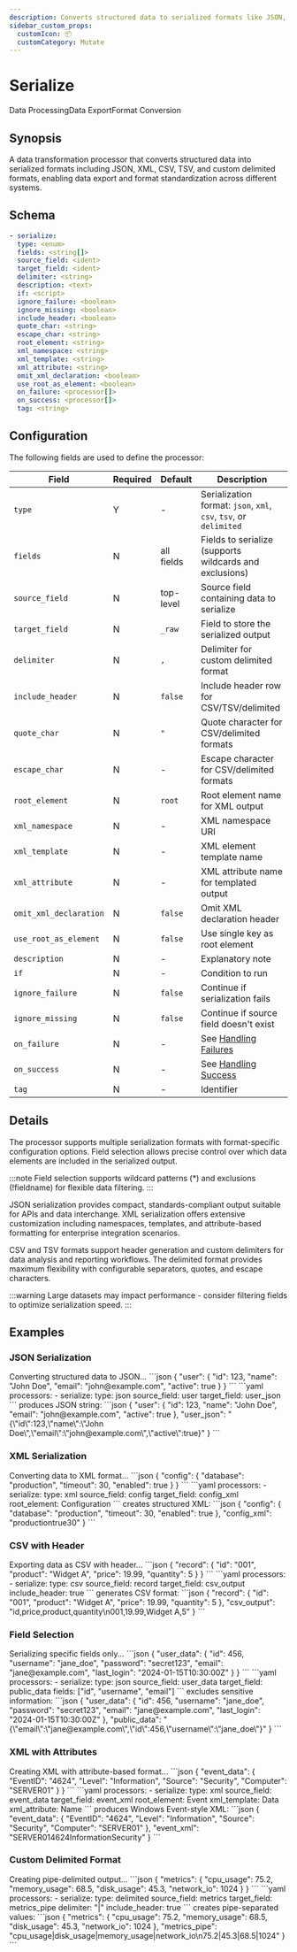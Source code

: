 ```yaml
---
description: Converts structured data to serialized formats like JSON, XML, CSV, and TSV
sidebar_custom_props: 
  customIcon: 📦
  customCategory: Mutate
---
```


# Serialize

<span className="theme-doc-version-badge badge badge--primary">Data Processing</span><span className="theme-doc-version-badge badge badge--secondary">Data Export</span><span className="theme-doc-version-badge badge badge--secondary">Format Conversion</span>

## Synopsis

A data transformation processor that converts structured data into serialized formats including JSON, XML, CSV, TSV, and custom delimited formats, enabling data export and format standardization across different systems.

## Schema

```yaml {1,2}
- serialize:
  type: <enum>
  fields: <string[]>
  source_field: <ident>
  target_field: <ident>
  delimiter: <string>
  description: <text>
  if: <script>
  ignore_failure: <boolean>
  ignore_missing: <boolean>
  include_header: <boolean>
  quote_char: <string>
  escape_char: <string>
  root_element: <string>
  xml_namespace: <string>
  xml_template: <string>
  xml_attribute: <string>
  omit_xml_declaration: <boolean>
  use_root_as_element: <boolean>
  on_failure: <processor[]>
  on_success: <processor[]>
  tag: <string>
```

## Configuration

The following fields are used to define the processor:

|Field|Required|Default|Description|
|---|---|---|---|
|`type`|Y|-|Serialization format: `json`, `xml`, `csv`, `tsv`, or `delimited`|
|`fields`|N|all fields|Fields to serialize (supports wildcards and exclusions)|
|`source_field`|N|top-level|Source field containing data to serialize|
|`target_field`|N|`_raw`|Field to store the serialized output|
|`delimiter`|N|`,`|Delimiter for custom delimited format|
|`include_header`|N|`false`|Include header row for CSV/TSV/delimited|
|`quote_char`|N|`"`|Quote character for CSV/delimited formats|
|`escape_char`|N|-|Escape character for CSV/delimited formats|
|`root_element`|N|`root`|Root element name for XML output|
|`xml_namespace`|N|-|XML namespace URI|
|`xml_template`|N|-|XML element template name|
|`xml_attribute`|N|-|XML attribute name for templated output|
|`omit_xml_declaration`|N|`false`|Omit XML declaration header|
|`use_root_as_element`|N|`false`|Use single key as root element|
|`description`|N|-|Explanatory note|
|`if`|N|-|Condition to run|
|`ignore_failure`|N|`false`|Continue if serialization fails|
|`ignore_missing`|N|`false`|Continue if source field doesn't exist|
|`on_failure`|N|-|See [Handling Failures](../handling-failures.mdx)|
|`on_success`|N|-|See [Handling Success](../handling-success.mdx)|
|`tag`|N|-|Identifier|

## Details

The processor supports multiple serialization formats with format-specific configuration options. Field selection allows precise control over which data elements are included in the serialized output.

:::note
Field selection supports wildcard patterns (*) and exclusions (!fieldname) for flexible data filtering.
:::

JSON serialization provides compact, standards-compliant output suitable for APIs and data interchange. XML serialization offers extensive customization including namespaces, templates, and attribute-based formatting for enterprise integration scenarios.

CSV and TSV formats support header generation and custom delimiters for data analysis and reporting workflows. The delimited format provides maximum flexibility with configurable separators, quotes, and escape characters.

:::warning
Large datasets may impact performance - consider filtering fields to optimize serialization speed.
:::

## Examples

### JSON Serialization

<ExampleGrid>
  <CommentCol>
    Converting structured data to JSON...
  </CommentCol>
  <CodeCol>
    ```json
    {
      "user": {
        "id": 123,
        "name": "John Doe",
        "email": "john@example.com",
        "active": true
      }
    }
    ```
    ```yaml
    processors:
      - serialize:
        type: json
        source_field: user
        target_field: user_json
    ```
  </CodeCol>
  <CommentCol>
    produces JSON string:
  </CommentCol>
  <CodeCol>
    ```json
    {
      "user": {
        "id": 123,
        "name": "John Doe",
        "email": "john@example.com",
        "active": true
      },
      "user_json": "{\"id\":123,\"name\":\"John Doe\",\"email\":\"john@example.com\",\"active\":true}"
    }
    ```
  </CodeCol>
</ExampleGrid>

### XML Serialization

<ExampleGrid>
  <CommentCol>
    Converting data to XML format...
  </CommentCol>
  <CodeCol>
    ```json
    {
      "config": {
        "database": "production",
        "timeout": 30,
        "enabled": true
      }
    }
    ```
    ```yaml
    processors:
      - serialize:
        type: xml
        source_field: config
        target_field: config_xml
        root_element: Configuration
    ```
  </CodeCol>
  <CommentCol>
    creates structured XML:
  </CommentCol>
  <CodeCol>
    ```json
    {
      "config": {
        "database": "production",
        "timeout": 30,
        "enabled": true
      },
      "config_xml": "<?xml version=\"1.0\" encoding=\"UTF-8\"?><Configuration><database>production</database><enabled>true</enabled><timeout>30</timeout></Configuration>"
    }
    ```
  </CodeCol>
</ExampleGrid>

### CSV with Header

<ExampleGrid>
  <CommentCol>
    Exporting data as CSV with header...
  </CommentCol>
  <CodeCol>
    ```json
    {
      "record": {
        "id": "001",
        "product": "Widget A",
        "price": 19.99,
        "quantity": 5
      }
    }
    ```
    ```yaml
    processors:
      - serialize:
        type: csv
        source_field: record
        target_field: csv_output
        include_header: true
    ```
  </CodeCol>
  <CommentCol>
    generates CSV format:
  </CommentCol>
  <CodeCol>
    ```json
    {
      "record": {
        "id": "001",
        "product": "Widget A",
        "price": 19.99,
        "quantity": 5
      },
      "csv_output": "id,price,product,quantity\n001,19.99,Widget A,5"
    }
    ```
  </CodeCol>
</ExampleGrid>

### Field Selection

<ExampleGrid>
  <CommentCol>
    Serializing specific fields only...
  </CommentCol>
  <CodeCol>
    ```json
    {
      "user_data": {
        "id": 456,
        "username": "jane_doe",
        "password": "secret123",
        "email": "jane@example.com",
        "last_login": "2024-01-15T10:30:00Z"
      }
    }
    ```
    ```yaml
    processors:
      - serialize:
        type: json
        source_field: user_data
        target_field: public_data
        fields: ["id", "username", "email"]
    ```
  </CodeCol>
  <CommentCol>
    excludes sensitive information:
  </CommentCol>
  <CodeCol>
    ```json
    {
      "user_data": {
        "id": 456,
        "username": "jane_doe",
        "password": "secret123",
        "email": "jane@example.com",
        "last_login": "2024-01-15T10:30:00Z"
      },
      "public_data": "{\"email\":\"jane@example.com\",\"id\":456,\"username\":\"jane_doe\"}"
    }
    ```
  </CodeCol>
</ExampleGrid>

### XML with Attributes

<ExampleGrid>
  <CommentCol>
    Creating XML with attribute-based format...
  </CommentCol>
  <CodeCol>
    ```json
    {
      "event_data": {
        "EventID": "4624",
        "Level": "Information",
        "Source": "Security",
        "Computer": "SERVER01"
      }
    }
    ```
    ```yaml
    processors:
      - serialize:
        type: xml
        source_field: event_data
        target_field: event_xml
        root_element: Event
        xml_template: Data
        xml_attribute: Name
    ```
  </CodeCol>
  <CommentCol>
    produces Windows Event-style XML:
  </CommentCol>
  <CodeCol>
    ```json
    {
      "event_data": {
        "EventID": "4624",
        "Level": "Information",
        "Source": "Security",
        "Computer": "SERVER01"
      },
      "event_xml": "<?xml version=\"1.0\" encoding=\"UTF-8\"?><Event><Data Name=\"Computer\">SERVER01</Data><Data Name=\"EventID\">4624</Data><Data Name=\"Level\">Information</Data><Data Name=\"Source\">Security</Data></Event>"
    }
    ```
  </CodeCol>
</ExampleGrid>

### Custom Delimited Format

<ExampleGrid>
  <CommentCol>
    Creating pipe-delimited output...
  </CommentCol>
  <CodeCol>
    ```json
    {
      "metrics": {
        "cpu_usage": 75.2,
        "memory_usage": 68.5,
        "disk_usage": 45.3,
        "network_io": 1024
      }
    }
    ```
    ```yaml
    processors:
      - serialize:
        type: delimited
        source_field: metrics
        target_field: metrics_pipe
        delimiter: "|"
        include_header: true
    ```
  </CodeCol>
  <CommentCol>
    creates pipe-separated values:
  </CommentCol>
  <CodeCol>
    ```json
    {
      "metrics": {
        "cpu_usage": 75.2,
        "memory_usage": 68.5,
        "disk_usage": 45.3,
        "network_io": 1024
      },
      "metrics_pipe": "cpu_usage|disk_usage|memory_usage|network_io\n75.2|45.3|68.5|1024"
    }
    ```
  </CodeCol>
</ExampleGrid>

